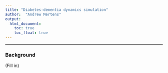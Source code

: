 ```yaml
---
title: "Diabetes-dementia dynamics simulation"
author:  "Andrew Mertens"
output:
  html_document:
    toc: true  
    toc_float: true  
---
```


----

### Background  

  (Fill in)